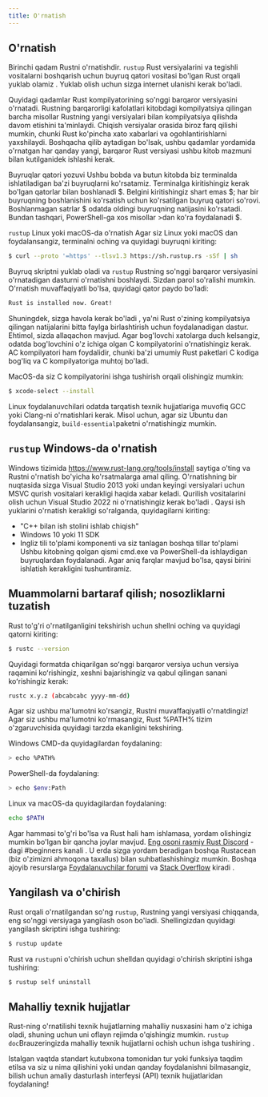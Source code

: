 ```yaml
---
title: O'rnatish
---
```



## O'rnatish

Birinchi qadam Rustni o'rnatishdir. `rustup` Rust versiyalarini va tegishli
vositalarni boshqarish uchun buyruq qatori vositasi bo'lgan Rust orqali yuklab
olamiz . Yuklab olish uchun sizga internet ulanishi kerak bo'ladi.

Quyidagi qadamlar Rust kompilyatorining so'nggi barqaror versiyasini o'rnatadi.
Rustning barqarorligi kafolatlari kitobdagi kompilyatsiya qilingan barcha
misollar Rustning yangi versiyalari bilan kompilyatsiya qilishda davom etishini
ta'minlaydi. Chiqish versiyalar orasida biroz farq qilishi mumkin, chunki Rust
ko'pincha xato xabarlari va ogohlantirishlarni yaxshilaydi. Boshqacha qilib
aytadigan bo'lsak, ushbu qadamlar yordamida o'rnatgan har qanday yangi, barqaror
Rust versiyasi ushbu kitob mazmuni bilan kutilganidek ishlashi kerak.

<Callout emoji="✅">
Buyruqlar qatori yozuvi Ushbu bobda va butun kitobda biz terminalda
ishlatiladigan ba'zi buyruqlarni ko'rsatamiz. Terminalga kiritishingiz kerak
bo'lgan qatorlar bilan boshlanadi $. Belgini kiritishingiz shart emas $; har bir
buyruqning boshlanishini ko'rsatish uchun ko'rsatilgan buyruq qatori so'rovi.
Boshlanmagan satrlar $ odatda oldingi buyruqning natijasini ko'rsatadi. Bundan
tashqari, PowerShell-ga xos misollar >dan ko'ra foydalanadi $.
</Callout>

`rustup` Linux yoki macOS-da o'rnatish Agar siz Linux yoki macOS dan
foydalansangiz, terminalni oching va quyidagi buyruqni kiriting:

```bash
$ curl --proto '=https' --tlsv1.3 https://sh.rustup.rs -sSf | sh
```

Buyruq skriptni yuklab oladi va `rustup` Rustning so'nggi barqaror versiyasini
o'rnatadigan dasturni o'rnatishni boshlaydi. Sizdan parol so'ralishi mumkin.
O'rnatish muvaffaqiyatli bo'lsa, quyidagi qator paydo bo'ladi:

```bash
Rust is installed now. Great!
```

Shuningdek, sizga havola kerak bo'ladi , ya'ni Rust o'zining kompilyatsiya
qilingan natijalarini bitta faylga birlashtirish uchun foydalanadigan dastur.
Ehtimol, sizda allaqachon mavjud. Agar bog'lovchi xatolarga duch kelsangiz,
odatda bog'lovchini o'z ichiga olgan C kompilyatorini o'rnatishingiz kerak. AC
kompilyatori ham foydalidir, chunki ba'zi umumiy Rust paketlari C kodiga bog'liq
va C kompilyatoriga muhtoj bo'ladi.

MacOS-da siz C kompilyatorini ishga tushirish orqali olishingiz mumkin:

```bash
$ xcode-select --install
```

Linux foydalanuvchilari odatda tarqatish texnik hujjatlariga muvofiq GCC yoki Clang-ni
o'rnatishlari kerak. Misol uchun, agar siz Ubuntu dan foydalansangiz,
`build-essential`paketni o'rnatishingiz mumkin.

## `rustup` Windows-da o'rnatish

Windows tizimida https://www.rust-lang.org/tools/install saytiga o'ting va
Rustni o'rnatish bo'yicha ko'rsatmalarga amal qiling. O'rnatishning bir
nuqtasida sizga Visual Studio 2013 yoki undan keyingi versiyalari uchun MSVC
qurish vositalari kerakligi haqida xabar keladi. Qurilish vositalarini olish
uchun Visual Studio 2022 ni o'rnatishingiz kerak bo'ladi . Qaysi ish yuklarini
o'rnatish kerakligi so'ralganda, quyidagilarni kiriting:

- "C++ bilan ish stolini ishlab chiqish"
- Windows 10 yoki 11 SDK
- Ingliz tili to'plami komponenti va siz tanlagan boshqa tillar to'plami Ushbu
  kitobning qolgan qismi cmd.exe va PowerShell-da ishlaydigan buyruqlardan
  foydalanadi. Agar aniq farqlar mavjud bo'lsa, qaysi birini ishlatish
  kerakligini tushuntiramiz.

## Muammolarni bartaraf qilish; nosozliklarni tuzatish

Rust to'g'ri o'rnatilganligini tekshirish uchun shellni oching va quyidagi
qatorni kiriting:

```bash
$ rustc --version
```

Quyidagi formatda chiqarilgan soʻnggi barqaror versiya uchun versiya raqamini
koʻrishingiz, xeshni bajarishingiz va qabul qilingan sanani koʻrishingiz kerak:

```bash
rustc x.y.z (abcabcabc yyyy-mm-dd)
```

Agar siz ushbu ma'lumotni ko'rsangiz, Rustni muvaffaqiyatli o'rnatdingiz! Agar
siz ushbu ma'lumotni ko'rmasangiz, Rust %PATH% tizim o'zgaruvchisida quyidagi
tarzda ekanligini tekshiring.

Windows CMD-da quyidagilardan foydalaning:

```bash
> echo %PATH%
```

PowerShell-da foydalaning:

```bash
> echo $env:Path
```

Linux va macOS-da quyidagilardan foydalaning:

```bash
echo $PATH
```

Agar hammasi to'g'ri bo'lsa va Rust hali ham ishlamasa, yordam olishingiz mumkin
bo'lgan bir qancha joylar mavjud.
[Eng osoni rasmiy Rust Discord](https://discord.com/invite/rust-lang) -dagi
#beginners kanali . U erda sizga yordam beradigan boshqa Rustacean (biz
o'zimizni ahmoqona taxallus) bilan suhbatlashishingiz mumkin. Boshqa ajoyib
resurslarga [Foydalanuvchilar forumi](https://users.rust-lang.org/) va
[Stack Overflow](https://stackoverflow.com/questions/tagged/rust) kiradi .

## Yangilash va o'chirish

Rust orqali o'rnatilgandan so'ng `rustup`, Rustning yangi versiyasi chiqqanda,
eng so'nggi versiyaga yangilash oson bo'ladi. Shellingizdan quyidagi yangilash
skriptini ishga tushiring:

```bash
$ rustup update
```

Rust va `rustup`ni o'chirish uchun shelldan quyidagi o'chirish skriptini ishga
tushiring:

```bash
$ rustup self uninstall
```

## Mahalliy texnik hujjatlar

Rust-ning o'rnatilishi texnik hujjatlarning mahalliy nusxasini ham o'z ichiga oladi,
shuning uchun uni oflayn rejimda o'qishingiz mumkin. `rustup doc`Brauzeringizda
mahalliy texnik hujjatlarni ochish uchun ishga tushiring .

Istalgan vaqtda standart kutubxona tomonidan tur yoki funksiya taqdim etilsa va
siz u nima qilishini yoki undan qanday foydalanishni bilmasangiz, bilish uchun
amaliy dasturlash interfeysi (API) texnik hujjatlaridan foydalaning!
